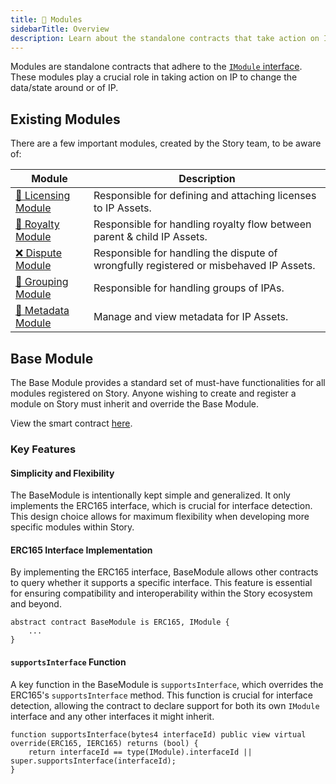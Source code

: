```yaml
---
title: 🧱 Modules
sidebarTitle: Overview
description: Learn about the standalone contracts that take action on IP Assets
---
```


Modules are standalone contracts that adhere to the [`IModule` interface](https://github.com/storyprotocol/protocol-core-v1/blob/main/contracts/interfaces/modules/base/IModule.sol). These modules play a crucial role in taking action on IP to change the data/state around or of IP.

## Existing Modules

There are a few important modules, created by the Story team, to be aware of:

| Module                                            | Description                                                                            |
| ------------------------------------------------- | -------------------------------------------------------------------------------------- |
| [📜 Licensing Module](/concepts/licensing-module) | Responsible for defining and attaching licenses to IP Assets.                          |
| [💸 Royalty Module](/concepts/royalty-module)     | Responsible for handling royalty flow between parent & child IP Assets.                |
| [❌ Dispute Module](/concepts/dispute-module)     | Responsible for handling the dispute of wrongfully registered or misbehaved IP Assets. |
| [👥 Grouping Module](/concepts/grouping-module)   | Responsible for handling groups of IPAs.                                               |
| [👀 Metadata Module](/concepts/metadata-module)   | Manage and view metadata for IP Assets.                                                |

## Base Module

The Base Module provides a standard set of must-have functionalities for all modules registered on Story. Anyone wishing to create and register a module on Story must inherit and override the Base Module.

<Note>

View the smart contract [here](https://github.com/storyprotocol/protocol-core-v1/blob/main/contracts/modules/BaseModule.sol).

</Note>

### Key Features

#### Simplicity and Flexibility

The BaseModule is intentionally kept simple and generalized. It only implements the ERC165 interface, which is crucial for interface detection. This design choice allows for maximum flexibility when developing more specific modules within Story.

#### ERC165 Interface Implementation

By implementing the ERC165 interface, BaseModule allows other contracts to query whether it supports a specific interface. This feature is essential for ensuring compatibility and interoperability within the Story ecosystem and beyond.

```solidity
abstract contract BaseModule is ERC165, IModule {
    ...
}
```

#### `supportsInterface` Function

A key function in the BaseModule is `supportsInterface`, which overrides the ERC165's `supportsInterface` method. This function is crucial for interface detection, allowing the contract to declare support for both its own `IModule` interface and any other interfaces it might inherit.

```solidity
function supportsInterface(bytes4 interfaceId) public view virtual override(ERC165, IERC165) returns (bool) {
    return interfaceId == type(IModule).interfaceId || super.supportsInterface(interfaceId);
}
```
